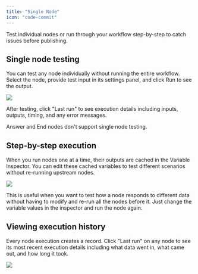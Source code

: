 ```yaml
---
title: "Single Node"
icon: "code-commit"
---
```


Test individual nodes or run through your workflow step-by-step to catch issues before publishing.

## Single node testing

You can test any node individually without running the entire workflow. Select the node, provide test input in its settings panel, and click Run to see the output.

![](https://assets-docs.dify.ai/2025/04/376c9de6f92cb7a5f97a6661c5e0e9eb.png)

After testing, click "Last run" to see execution details including inputs, outputs, timing, and any error messages.

<Warning>
Answer and End nodes don't support single node testing.
</Warning>

## Step-by-step execution

When you run nodes one at a time, their outputs are cached in the Variable Inspector. You can edit these cached variables to test different scenarios without re-running upstream nodes.

![](https://assets-docs.dify.ai/2025/06/f8656d8deeeaefeab0a8d9169f0ed2d3.png)

This is useful when you want to test how a node responds to different data without having to modify and re-run all the nodes before it. Just change the variable values in the inspector and run the node again.

## Viewing execution history

Every node execution creates a record. Click "Last run" on any node to see its most recent execution details including what data went in, what came out, and how long it took.

![](https://assets-docs.dify.ai/2025/04/5ee92e6406979f5101d21865f95a86e5.png)